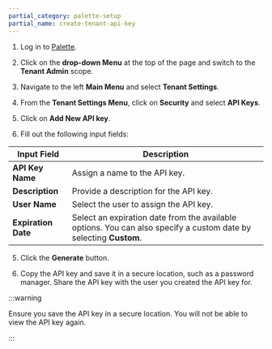 ```yaml
---
partial_category: palette-setup
partial_name: create-tenant-api-key
---
```


1. Log in to [Palette](https://console.spectrocloud.com).

2. Click on the **drop-down Menu** at the top of the page and switch to the **Tenant Admin** scope.

3. Navigate to the left **Main Menu** and select **Tenant Settings**.

4. From the **Tenant Settings Menu**, click on **Security** and select **API Keys**.

5. Click on **Add New API key**.

6. Fill out the following input fields:

| **Input Field**     | **Description**                                                                                                   |
| ------------------- | ----------------------------------------------------------------------------------------------------------------- |
| **API Key Name**    | Assign a name to the API key.                                                                                     |
| **Description**     | Provide a description for the API key.                                                                            |
| **User Name**       | Select the user to assign the API key.                                                                            |
| **Expiration Date** | Select an expiration date from the available options. You can also specify a custom date by selecting **Custom**. |

5. Click the **Generate** button.

6. Copy the API key and save it in a secure location, such as a password manager. Share the API key with the user you
   created the API key for.

:::warning

Ensure you save the API key in a secure location. You will not be able to view the API key again.

:::
